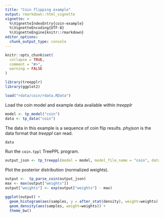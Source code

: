 ```yaml
---
title: "Coin flipping example"
output: rmarkdown::html_vignette
vignette: >
  %\VignetteIndexEntry{coin-example}
  %\VignetteEncoding{UTF-8}
  %\VignetteEngine{knitr::rmarkdown}
editor_options: 
  chunk_output_type: console
---
```


```r
knitr::opts_chunk$set(
  collapse = TRUE,
  comment = "#>",
  warning = FALSE
)
```

```r
library(treepplr)
library(ggplot2)
```

```r
load("rdata/coin/rdata.RData")
```

Load the coin model and example data available within *treepplr* 

```r
model <- tp_model("coin")
data <- tp_data("coin")
```

The data in this example is a sequence of coin flip results. *phyjson* is the data format that *treeppl* can read.

```r
data
```

Run the `coin.tppl` TreePPL program. 

```r
output_json <- tp_treeppl(model = model, model_file_name = "coin", data = data, data_file_name = "coin")
```

Plot the posterior distribution (normalized weights).

```r
output <-  tp_parse_coin(output_json)
max <- max(output["weights"])
output["weights"] <- exp(output["weights"] - max)

ggplot(output) +
  geom_histogram(aes(samples, y = after_stat(density), weight=weights), col = "white", fill = "lightblue") +
  geom_density(aes(samples, weight=weights)) +
  theme_bw()

```

